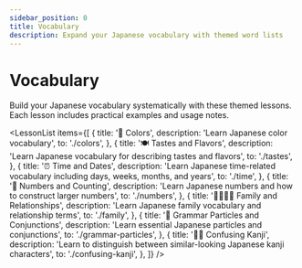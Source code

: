 ```yaml
---
sidebar_position: 0
title: Vocabulary
description: Expand your Japanese vocabulary with themed word lists
---
```



# Vocabulary

Build your Japanese vocabulary systematically with these themed lessons. Each lesson includes practical examples and usage notes.

<LessonList items={[
  {
    title: '🎨 Colors',
    description: 'Learn Japanese color vocabulary',
    to: './colors',
  },
  {
    title: '🍽️ Tastes and Flavors',
    description: 'Learn Japanese vocabulary for describing tastes and flavors',
    to: './tastes',
  },
  {
    title: '⏰ Time and Dates',
    description: 'Learn Japanese time-related vocabulary including days, weeks, months, and years',
    to: './time',
  },
  {
    title: '🔢 Numbers and Counting',
    description: 'Learn Japanese numbers and how to construct larger numbers',
    to: './numbers',
  },
  {
    title: '🧑‍🧑‍🧒‍🧒 Family and Relationships',
    description: 'Learn Japanese family vocabulary and relationship terms',
    to: './family',
  },
  {
    title: '📝 Grammar Particles and Conjunctions',
    description: 'Learn essential Japanese particles and conjunctions',
    to: './grammar-particles',
  },
  {
    title: '😵‍💫 Confusing Kanji',
    description: 'Learn to distinguish between similar-looking Japanese kanji characters',
    to: './confusing-kanji',
  },
]} />
